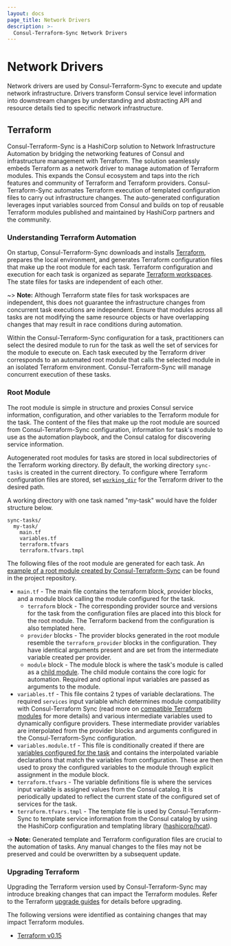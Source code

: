 ```yaml
---
layout: docs
page_title: Network Drivers
description: >-
  Consul-Terraform-Sync Network Drivers
---
```


# Network Drivers

Network drivers are used by Consul-Terraform-Sync to execute and update network infrastructure. Drivers transform Consul service level information into downstream changes by understanding and abstracting API and resource details tied to specific network infrastructure.

## Terraform

Consul-Terraform-Sync is a HashiCorp solution to Network Infrastructure Automation by bridging the networking features of Consul and infrastructure management with Terraform. The solution seamlessly embeds Terraform as a network driver to manage automation of Terraform modules. This expands the Consul ecosystem and taps into the rich features and community of Terraform and Terraform providers. Consul-Terraform-Sync automates Terraform execution of templated configuration files to carry out infrastructure changes. The auto-generated configuration leverages input variables sourced from Consul and builds on top of reusable Terraform modules published and maintained by HashiCorp partners and the community.

### Understanding Terraform Automation

On startup, Consul-Terraform-Sync downloads and installs [Terraform](https://www.terraform.io/downloads.html), prepares the local environment, and generates Terraform configuration files that make up the root module for each task. Terraform configuration and execution for each task is organized as separate [Terraform workspaces](https://www.terraform.io/docs/state/workspaces.html). The state files for tasks are independent of each other.

~> **Note:** Although Terraform state files for task workspaces are independent, this does not guarantee the infrastructure changes from concurrent task executions are independent. Ensure that modules across all tasks are not modifying the same resource objects or have overlapping changes that may result in race conditions during automation.

Within the Consul-Terraform-Sync configuration for a task, practitioners can select the desired module to run for the task as well the set of services for the module to execute on. Each task executed by the Terraform driver corresponds to an automated root module that calls the selected module in an isolated Terraform environment. Consul-Terraform-Sync will manage concurrent execution of these tasks.

### Root Module

The root module is simple in structure and proxies Consul service information, configuration, and other variables to the Terraform module for the task. The content of the files that make up the root module are sourced from Consul-Terraform-Sync configuration, information for task's module to use as the automation playbook, and the Consul catalog for discovering service information.

Autogenerated root modules for tasks are stored in local subdirectories of the Terraform working directory. By default, the working directory `sync-tasks` is created in the current directory. To configure where Terraform configuration files are stored, set [`working_dir`](/docs/nia/configuration#working_dir) for the Terraform driver to the desired path.

A working directory with one task named "my-task" would have the folder structure below.

```
sync-tasks/
  my-task/
    main.tf
    variables.tf
    terraform.tfvars
    terraform.tfvars.tmpl
```

The following files of the root module are generated for each task. An [example of a root module created by Consul-Terraform-Sync](https://github.com/hashicorp/consul-terraform-sync/tree/master/examples) can be found in the project repository.

- `main.tf` - The main file contains the terraform block, provider blocks, and a module block calling the module configured for the task.
  - `terraform` block - The corresponding provider source and versions for the task from the configuration files are placed into this block for the root module. The Terraform backend from the configuration is also templated here.
  - `provider` blocks - The provider blocks generated in the root module resemble the `terraform_provider` blocks in the configuration. They have identical arguments present and are set from the intermediate variable created per provider.
  - `module` block - The module block is where the task's module is called as a [child module](https://www.terraform.io/docs/configuration/modules.html#calling-a-child-module). The child module contains the core logic for automation. Required and optional input variables are passed as arguments to the module.
- `variables.tf` - This file contains 2 types of variable declarations. The required `services` input variable which determines module compatibility with Consul-Terraform Sync (read more on [compatible Terraform modules](/docs/nia/terraform-modules) for more details) and various intermediate variables used to dynamically configure providers. These intermediate provider variables are interpolated from the provider blocks and arguments configured in the Consul-Terraform-Sync configuration.
- `variables.module.tf` - This file is conditionally created if there are [variables configured for the task](/docs/nia/configuration#variable_files) and contains the interpolated variable declarations that match the variables from configuration. These are then used to proxy the configured variables to the module through explicit assignment in the module block.
- `terraform.tfvars` - The variable definitions file is where the services input variable is assigned values from the Consul catalog. It is periodically updated to reflect the current state of the configured set of services for the task.
- `terraform.tfvars.tmpl` - The template file is used by Consul-Terraform-Sync to template service information from the Consul catalog by using the HashiCorp configuration and templating library ([hashicorp/hcat](https://github.com/hashicorp/hcat)).

-> **Note:** Generated template and Terraform configuration files are crucial to the automation of tasks. Any manual changes to the files may not be preserved and could be overwritten by a subsequent update.

### Upgrading Terraform

Upgrading the Terraform version used by Consul-Terraform-Sync may introduce breaking changes that can impact the Terraform modules. Refer to the Terraform [upgrade guides](https://www.terraform.io/upgrade-guides/index.html) for details before upgrading.

The following versions were identified as containing changes that may impact Terraform modules.

- [Terraform v0.15](https://www.terraform.io/upgrade-guides/0-15.html)
